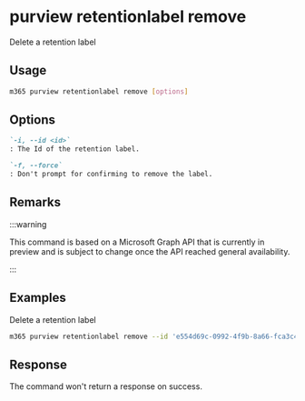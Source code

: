 
# purview retentionlabel remove

Delete a retention label

## Usage

```sh
m365 purview retentionlabel remove [options]
```

## Options

```md definition-list
`-i, --id <id>`
: The Id of the retention label.

`-f, --force`
: Don't prompt for confirming to remove the label.
```

<Global />

## Remarks

:::warning

This command is based on a Microsoft Graph API that is currently in preview and is subject to change once the API reached general availability.

:::

## Examples

Delete a retention label

```sh
m365 purview retentionlabel remove --id 'e554d69c-0992-4f9b-8a66-fca3c4d9c531'
```

## Response

The command won't return a response on success.
